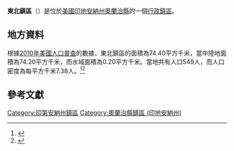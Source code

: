 {{noteTA
|G1=USState
|G2=地名
|G3=Unit
}}
{{Infobox settlement
|official_name            = 東北鎮區
|native_name = Northeast Township
|settlement_type          = [[行政鎮區|行政鎮區]]
|image_skyline            = 
|imagesize                = 
|image_map                = Map highlighting Northeast Township, Orange County, Indiana.svg
|mapsize                  = 250px
|pushpin_map  =USA Indiana
|pushpin_label = 東北鎮區
|pushpin_label_position   = top
|pushpin_map_caption      = 東北鎮區在印地安納州的位置
|subdivision_type         = [[世界政區索引|國家]]
|subdivision_type1        = [[美国州份|州份]]
|subdivision_type2        = [[印地安納州行政区划|縣]]
|subdivision_name         = [[美国|美国]]
|subdivision_name1        = [[印地安納州|印地安納州]]
|subdivision_name2        = [[奧蘭治縣_(印地安納州)|奧蘭治縣]]
|elevation_ft             = 702
|elevation_m              = 214
|timezone                 = [[北美东部時區|北美东部時區]]
|area_total_km2           = 74.40
|area_land_km2            = 74.20
|area_water_km2           = 0.20
|area_total_sq_mi         = 
|area_land_sq_mi          = 
|area_water_sq_mi         = 
|population_as_of         = [[2010年美國人口普查|2010]]
|population_footnotes     = 
|population_total         = 549
|population_density_km2   = auto
|population_density_sq_mi = auto
|utc_offset               = -5
|coordinates              = {{coord|38|37|01|N|86|22|31|W|type:city_region:US-AL_source:GNS-enwiki|display=inline,title}}
| coor_pinpoint           = 
| coordinates_footnotes   = 
|timezone_DST             = EDT
|utc_offset_DST           = -4
|postal_code_type         = [[美國郵區編號|郵區編號]]
|postal_code              = 47108, 47452
|area_code                = {{link-en|电话区号812|Area code 812|812}}
|blank_name = [[地名信息系统|GNIS ID]]
|blank_info = 452423
}}
'''東北鎮區'''（{{lang-en|Northeast Township}}）是位於[[美國|美國]][[印地安納州|印地安納州]][[奧蘭治縣_(印地安納州)|奧蘭治縣]]的一個[[行政鎮區|行政鎮區]]。

== 地方資料 ==
根據[[2010年美國人口普查|2010年美國人口普查]]的數據，東北鎮區的面積為74.40平方千米，當中陸地面積為74.20平方千米，而水域面積為0.20平方千米。當地共有人口549人，而人口密度為每平方千米7.38人。<ref name="GR8">{{cite web|url=http://factfinder2.census.gov|publisher=[[美国人口调查局|美国人口调查局]]|accessdate=2011-05-14|title=American FactFinder|archive-date=2013-09-11|archive-url=https://web.archive.org/web/20130911234518/http://factfinder2.census.gov/|dead-url=no}}</ref><ref>{{cite web|url=https://www.citypopulation.de/en/usa/indiana/admin/|title=USA: Indiana (Counties and Townships) - City Population|access-date=2020-08-10|archive-date=2020-04-22|archive-url=https://web.archive.org/web/20200422090607/https://www.citypopulation.de/en/usa/indiana/admin/|dead-url=no}}</ref>

== 參考文獻 ==
{{reflist}}

{{奧蘭治縣 (印地安納州)}}

{{DEFAULTSORT:Northeast Township}}
[[Category:印第安納州鎮區|Category:印第安納州鎮區]]
[[Category:奧蘭治縣鎮區_(印地安納州)|Category:奧蘭治縣鎮區 (印地安納州)]]

{{Indiana-geo-stub}}